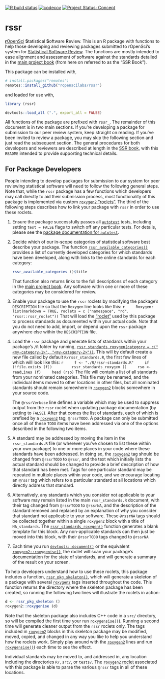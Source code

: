 <!-- badges: start -->
[![R build status](https://github.com/ropenscilabs/rssr/workflows/R-CMD-check/badge.svg)](https://github.com/ropenscilabs/rssr/actions)
[![codecov](https://codecov.io/gh/ropenscilabs/rssr/branch/master/graph/badge.svg)](https://codecov.io/gh/ropenscilabs/rssr)
[![Project Status:
Concept](https://www.repostatus.org/badges/latest/concept.svg)](https://www.repostatus.org/#concept)
<!-- badges: end -->


<!-- README.md is generated from README.Rmd. Please edit that file -->

# rssr


[**r**OpenSci](https://ropensci.org) **S**tatistical **S**oftware **R**eview.
This is an R package with functions to help those developing and reviewing
packages submitted to rOpenSci's system for [Statistical Software
Review](https://ropenscilabs.github.io/statistical-software-review-book/index.html).
The functions are mostly intended to ease alignment and assessment of software
against the standards detailed in the [main project
book](https://ropenscilabs.github.io/statistical-software-review-book/index.html)
(from here on referred to as the "SSR Book").

This package can be installed with,

```r
# install.packages("remotes")
remotes::install_github("ropenscilabs/rssr")
```

and loaded for use with,
```r
library (rssr)
```
```r
devtools::load_all (".", export_all = FALSE)
```

All functions of the package are prefixed with `rssr_`. The remainder of this
document is in two main sections. If you're developing a package for submission
to our peer review system, keep straight on reading. If you've been invited to
review a package, you may skip the following section and just read the
subsequent section. The general procedures for both developers and reviewers
are described at length in the [SSR
book](https://ropenscilabs.github.io/statistical-software-review-book/index.html),
with this `README` intended to provide supporting technical details.

## For Package Developers

People intending to develop packages for submission to our system for peer
reviewing statistical software will need to follow the following general steps.
Note that, while the `rssr` package has a few functions which developers may
call directly to aid their submission process, most functionality of this
package is implemented via custom [`roxygen2`
"roclets"](https://roxygen2.r-lib.org). The third of the following steps
describes how to link your package with `rssr` in order to use these roclets.

1. Ensure the package successfully passes all
   [`autotest`](https://github.com/ropenscilabs/autotest) tests, including
   setting `test = FALSE` flags to switch off any particular tests. For
   details, please see the [package documentation for
   `autotest`](https://ropenscilabs.github.io/autotest/).
2. Decide which of our in-scope categories of statistical software best
   describe your package. The function
   [`rssr_available_categories()`](https://ropenscilabs.github.io/statistical-software-review/reference/rssr_available_categories.html)
   provides a list of currently developed categories for which standards
   have been developed, along with links to the online standards for each
   category:

    ```r
    rssr_available_categories ()$title
    ```
    That function also returns links to the full descriptions of each category
    in the [main project
    book](https://ropenscilabs.github.io/statistical-software-review-book/index.html).
    Any software within one or more of these categories may be considered for
    review. 
3. Enable your package to use the `rssr` roclets by modifying the package's
   `DESCRIPTION` file so that the `Roxygen` line looks like this:
    ```r
    Roxygen: list(markdown = TRUE, roclets = c ("namespace", "rd", "rssr::rssr_roclet"))
    ```
    That will load the ["roclet"](https://roxygen2.r-lib.org) used by this
    package to process standards as documented within your actual code. Note
    that you do not need to add, import, or depend upon the `rssr` package
    anywhere else within the `DESCRIPTION` file.
4. Load the `rssr` package and generate lists of standards within your
   package's `/R` folder by running,
   [`rssr_standards_roxygen(category = c("<my-category-1>", "<my-category-2>"))`](https://ropenscilabs.github.io/statistical-software-review/reference/rssr_standards_roxygen.html).
   This will by default create a new file called by default
   `R/rssr_standards.R`, the first few lines of which will look like this:
    ```r
    f <- "./R/rssr-standards.R"
    if (!file.exists (f))
        rssr_standards_roxygen ()
    rso <- readLines (f)
    head (rso)
    ```
    The file will contain a list of all standards from your nominated
    categories. This file may be renamed, and the individual items moved to
    other locations in other files, but all nominated standards should remain
    somewhere in [`roxygen2`](https://roxygen2.r-lib.org) blocks somewhere in
    your source code.

    The `@rssrVerbose` line defines a variable which may be used to suppress
    output from the `rssr` roclet when updating package documentation (by
    setting to `FALSE`). After that comes the list of standards, each of which
    is prefixed by a [`roxygen2`](https://roxygen2.r-lib.org) tag, `@rssrTODO`.
    A package can only be submitted once all of these `TODO` items have been
    addressed via one of the options described in the following two items.
5. A standard may be addressed by moving the item in the `rssr_standards.R`
   file (or wherever you've chosen to list these within your own package) to
   one or more places in your code where these standards have been addressed.
   In doing so, the [`roxygen2`](https://roxygen2.r-lib.org) tag should be
   changed from `@rssrTODO` to `@rssr`, and the text which initially lists the
   actual standard should be changed to provide a brief description of how that
   standard has been met. Tags for one particular standard may be repeated in
   multiple places within your code, and we encourage locating an `@rssr` tag
   which refers to a particular standard at all locations which directly
   address that standard.
6. Alternatively, any standards which you consider not applicable to your
   software may remain listed in the main `rssr_standards.R` document, with
   their tag changed from `@rssrTODO` to `@rssrNA`, and the description of the
   standard removed and replaced by an explanation of why you consider that
   standard not applicable to your software. These `@rssrNA` tags should be
   collected together within a single `roxygen2` block with a title of
   `NA_standards`. The
   [`rssr_standards_roxygen()`](https://ropenscilabs.github.io/statistical-software-review/reference/rssr_standards_roxygen.html)
   function generates a blank template for this block. Any non-applicable
   standards can then just be moved into this block, with their `@rssrTODO`
   tags changed to `@rssrNA` 
7. Each time you run 
    [`devtools::document()`](https://devtools.r-lib.org/reference/document.html)
    or the equivalent
    [`roxygen2::roxygenise()`](https://roxygen2.r-lib.org/reference/roxygenize.html),
    the roclet will scan your package's documentation for the state of
    standards, and will generate a summary of the result on your screen.

To help developers understand how to use these roclets, this package includes a
function,
[`rssr_pkg_skeleton()`](https://ropenscilabs.github.io/rssr/reference/rssr_pkg_skeleton.html),
which will generate a skeleton of a package with several
[`roxygen2`](https://roxygen2.r-lib.org) tags inserted throughout the code.
This function returns the directory where the skeleton package has been
created, so running the following two lines will illustrate the roclets in
action:

```r
d <- rssr_pkg_skeleton ()
roxygen2::roxygenise (d)
```

Note that the skeleton package also includes C++ code in a `src/` directory, so
will be compiled the first time your run
[`roxygensise()`](https://roxygen2.r-lib.org/reference/roxygenize.html)).
Running a second time will generate cleaner output from the `rssr` roclets
only. The tags included in 
[`roxygen2`](https://roxygen2.r-lib.org/) blocks in this skeleton package may
be modified, moved, copied, and changed in any way you like to help you
understand how the roclets work. Simply play around with the 
[`roxygen2`](https://roxygen2.r-lib.org/) lines and run 
[`roxygensise()`](https://roxygen2.r-lib.org/reference/roxygenize.html)) each
time to see the effect.

Individual standards may be moved to, and addressed in, any location
including the directories `R/`, `src/`, or `tests/`. The [`roxygen2`
roclet](https://roxygen2.r-lib.org) associated with this package is able to
parse the various `@rssr` tags in all of these locations.
